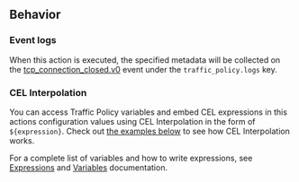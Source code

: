 ## Behavior

### Event logs

When this action is executed, the specified metadata will be collected on the
[tcp_connection_closed.v0](/docs/obs/reference/#tcp_connection_closedv0) event
under the `traffic_policy.logs` key.

### CEL Interpolation

You can access Traffic Policy variables and embed CEL expressions in this
actions configuration values using CEL Interpolation in the form of
`${expression}`. Check out [the examples below](#examples) to see how
CEL Interpolation works.

For a complete list of variables and how to write expressions, see
[Expressions](/tcp/traffic-policy/expressions/variables/) and
[Variables](/tcp/traffic-policy/expressions/) documentation.
